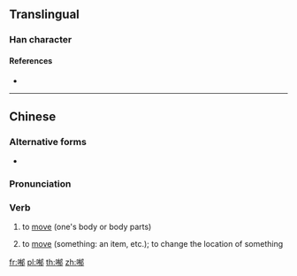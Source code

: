 ==Translingual==

===Han character===
{{Han char|rn=30|rad=口|as=09|sn=12|four=|canj=RKBL|ids=⿰口郁}}

====References====
* {{Han ref|kx=0198.140|dkj=03930|dj=0420.030|hdz=10638.100|uh=5590|ud=21904}}

----
==Chinese==
{{zh-forms}}

===Alternative forms===
* {{zh-l|郁}}

===Pronunciation===
{{zh-pron
|m=yù
|c=juk1
|h=pfs=
|md=
|mn=
|w=
|cat=v
}}

===Verb===
{{zh-verb}}

# {{lb|zh|Cantonese}} to [[move]] (one's body or body parts)
#: {{zh-usex|唔好 喐！|Don't move!|C}}
#: {{zh-usex|郁親 手 就 聽{ting3}打！|{{t-needed|yue}}|C}}
# {{lb|zh|Cantonese}} to [[move]] (something: an item, etc.); to change the location of something
#: {{zh-usex|唔好 喐 佢！|Don't touch that!|C}}
<!--
# to [[touch]]
# to [[hit]]
   --Unihan
-->

[[fr:喐]]
[[pl:喐]]
[[th:喐]]
[[zh:喐]]